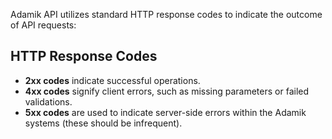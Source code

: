 Adamik API utilizes standard HTTP response codes to indicate the outcome of API requests:


## HTTP Response Codes

- **2xx codes** indicate successful operations.
- **4xx codes** signify client errors, such as missing parameters or failed validations.
- **5xx codes** are used to indicate server-side errors within the Adamik systems (these should be infrequent).
